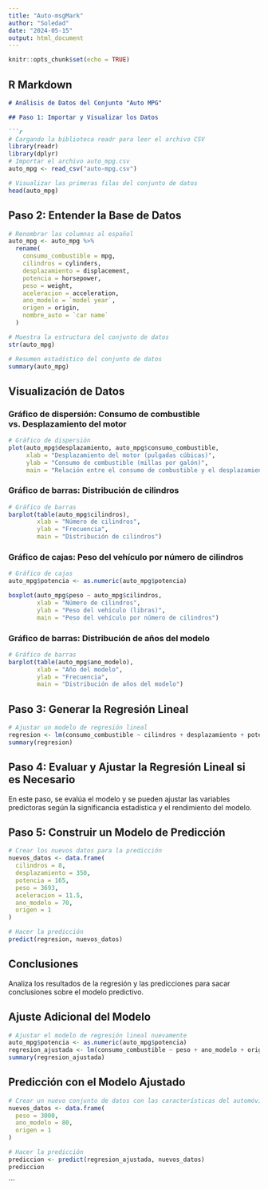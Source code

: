 ---
title: "Auto-msgMark"
author: "Soledad"
date: "2024-05-15"
output: html_document
---

```{r setup, include=FALSE}
knitr::opts_chunk$set(echo = TRUE)
```

## R Markdown

```markdown
# Análisis de Datos del Conjunto "Auto MPG"

## Paso 1: Importar y Visualizar los Datos

```{r}
# Cargando la biblioteca readr para leer el archivo CSV
library(readr)
library(dplyr)
# Importar el archivo auto_mpg.csv
auto_mpg <- read_csv("auto-mpg.csv")

# Visualizar las primeras filas del conjunto de datos
head(auto_mpg)
```

## Paso 2: Entender la Base de Datos

```{r}
# Renombrar las columnas al español
auto_mpg <- auto_mpg %>%
  rename(
    consumo_combustible = mpg,
    cilindros = cylinders,
    desplazamiento = displacement,
    potencia = horsepower,
    peso = weight,
    aceleracion = acceleration,
    ano_modelo = `model year`,
    origen = origin,
    nombre_auto = `car name`
  )

# Muestra la estructura del conjunto de datos
str(auto_mpg)

# Resumen estadístico del conjunto de datos
summary(auto_mpg)
```

## Visualización de Datos

### Gráfico de dispersión: Consumo de combustible vs. Desplazamiento del motor

```{r}
# Gráfico de dispersión
plot(auto_mpg$desplazamiento, auto_mpg$consumo_combustible, 
     xlab = "Desplazamiento del motor (pulgadas cúbicas)", 
     ylab = "Consumo de combustible (millas por galón)",
     main = "Relación entre el consumo de combustible y el desplazamiento del motor")
```

### Gráfico de barras: Distribución de cilindros

```{r}
# Gráfico de barras
barplot(table(auto_mpg$cilindros),
        xlab = "Número de cilindros",
        ylab = "Frecuencia",
        main = "Distribución de cilindros")
```

### Gráfico de cajas: Peso del vehículo por número de cilindros

```{r}
# Gráfico de cajas
auto_mpg$potencia <- as.numeric(auto_mpg$potencia)

boxplot(auto_mpg$peso ~ auto_mpg$cilindros,
        xlab = "Número de cilindros",
        ylab = "Peso del vehículo (libras)",
        main = "Peso del vehículo por número de cilindros")
```

### Gráfico de barras: Distribución de años del modelo

```{r}
# Gráfico de barras
barplot(table(auto_mpg$ano_modelo),
        xlab = "Año del modelo",
        ylab = "Frecuencia",
        main = "Distribución de años del modelo")
```

## Paso 3: Generar la Regresión Lineal

```{r}
# Ajustar un modelo de regresión lineal
regresion <- lm(consumo_combustible ~ cilindros + desplazamiento + potencia + peso + aceleracion + ano_modelo + origen, data = auto_mpg)
summary(regresion)
```

## Paso 4: Evaluar y Ajustar la Regresión Lineal si es Necesario

En este paso, se evalúa el modelo y se pueden ajustar las variables predictoras según la significancia estadística y el rendimiento del modelo.

## Paso 5: Construir un Modelo de Predicción

```{r}
# Crear los nuevos datos para la predicción
nuevos_datos <- data.frame(
  cilindros = 8,
  desplazamiento = 350,
  potencia = 165,
  peso = 3693,
  aceleracion = 11.5,
  ano_modelo = 70,
  origen = 1
)

# Hacer la predicción
predict(regresion, nuevos_datos)
```

## Conclusiones

Analiza los resultados de la regresión y las predicciones para sacar conclusiones sobre el modelo predictivo.

## Ajuste Adicional del Modelo

```{r}
# Ajustar el modelo de regresión lineal nuevamente
auto_mpg$potencia <- as.numeric(auto_mpg$potencia)
regresion_ajustada <- lm(consumo_combustible ~ peso + ano_modelo + origen, data = auto_mpg)
summary(regresion_ajustada)
```

## Predicción con el Modelo Ajustado

```{r}
# Crear un nuevo conjunto de datos con las características del automóvil para predecir
nuevos_datos <- data.frame(
  peso = 3000,
  ano_modelo = 80,
  origen = 1
)

# Hacer la predicción
prediccion <- predict(regresion_ajustada, nuevos_datos)
prediccion
```
```